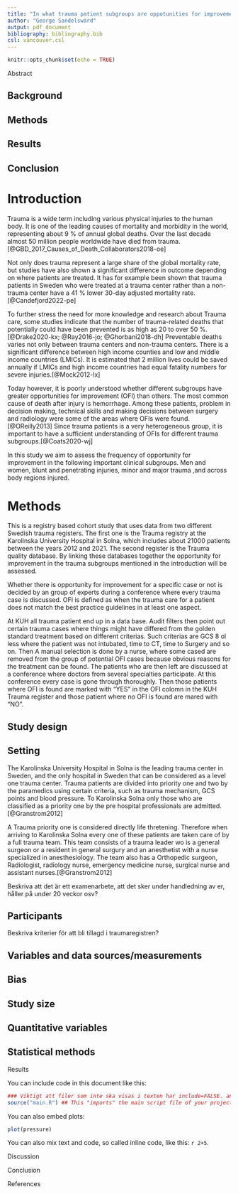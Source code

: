 ```yaml
---
title: "In what trauma patient subgroups are oppotunities for improvement most frequent?"
author: "George Sandelswärd"
output: pdf_document
bibliography: bibliography.bib
csl: vancouver.csl
---
```

<!--Notera i texten ovan att du kan ändra exv html_document till pdf_document. När du sedan trycker på knit så skapas ett pdf document istället. Fyll även i Title. Rmarkdown kommer formatera detta till ett snyggt dokument när du trycker knit -->
```r
knitr::opts_chunk$set(echo = TRUE)
```

<!-- This is an R Markdown document. Markdown is a simple formatting
syntax for authoring HTML, PDF, and MS Word documents. For more
details on using R Markdown see http://rmarkdown.rstudio.com -->

<!-- This is a comment and will not be present in the compiled
document. Try "knitting" this document by clicking the knit button up
to the left, or by running `rmarkdown::render("manuscript.Rmd")` in
the console and you should only see headings -->

<!-- Structure and most comments are from the Strengthening the
reporting of observational studies in epidemiology (STROBE) statement,
see https://www.strobe-statement.org/. For more explanations see the
paper Strengthening the Reporting of Observational Studies in
Epidemiology (STROBE):explanation and elaboration.  -->

<!-- Indicate the study’s design with a commonly used term in the
title, for example: "Associations between resuscitation interventions
and opportunities for improvement in adult trauma patients: A cohort
study" -->

Abstract


<!-- Provide in the abstract an informative and balanced summary of
what was done and what was found. Not more than 300 words. -->

Background
----------

Methods
-------

Results
-------

Conclusion
----------
<!-- Mycket bra! Du är igång! Generellt så kan det vara önskvärt med ytterligare källor/stycke. 
Fokus på en röd tråd, något i stil med detta: Varför är trauma ett problem -> Preventable deaths och Preventable errors/OFI ->Trauma systems inkluderat multidisciplinära konferanser för att förbättra vård  -> Vad vet vi och vad vet vi inte om subgrupperna? -> Vad är vårt aim.
--> 
Introduction
=====
<!-- Notera att jag la till ==== under Introduction, detta kommer tillse att Introduction blir formaterat som en rubrik när du sedan "knitar", alltså gör om ditt dokument till PDF/DOC osv. Googla/youtuba Rmarkdown för ytterligare knep/knåp. -->

Trauma is a wide term including various physical injuries to the human body. 
It is one of the leading causes of mortality and morbidity in the world, 
representing about 9 % of annual global deaths. Over the last decade almost 
50 million people worldwide have died from trauma.[@GBD_2017_Causes_of_Death_Collaborators2018-oe]

Not only does trauma represent a large share of the global mortality rate, but studies 
have also shown a significant difference in outcome depending on where patients are
treated. It has for example been shown that trauma patients in Sweden who were 
treated at a trauma center rather than a non-trauma center have a 41 % lower 
30-day adjusted mortality rate<!--Compared to? SVAR: Compared to those treated at a non trauma center -->. [@Candefjord2022-pe] 

To further stress the need for more knowledge and research about Trauma care,
some studies indicate that the number of trauma-related deaths that
potentially could have been prevented is as high as 20 to over 50 %. [@Drake2020-kx; @Ray2016-jo; @Ghorbani2018-dh] Preventable deaths varies not only between trauma centers and non-trauma centers. There is a significant difference between high income counties and low and middle income countries (LMICs). It is estimated that 2 million lives could be saved annually if LMICs and high income countries had equal fatality numbers for severe injuries.[@Mock2012-lx]  <!-- Jag skulle lägga till ytterligare meningar här  -->

<!--mitt förslag är istället att fokusera på kvalitetsarbeten mer riktade mot systemen i stort exv MoM-konferanser -->

Today however, it is poorly understood whether different subgroups have greater 
opportunities for improvement (OFI) than others. The most common cause of death after injury is hemorrhage. Among these patients, problem in decision making, technical skills and making decisions between surgery and radiology were some of the areas where OFIs were found.[@OReilly2013] <!-- ge vanliga exempel, se exv: 

-->
Since trauma patients is a very heterogeneous group, it is important to have a 
sufficient understanding of OFIs for different trauma 
subgroups.[@Coats2020-wj] <!--Sant, behöver dock källa. Jag skulle också lägga detta mot slutet i introduktionen för att tydligt kunna knyta ann till ditt aim. -->

In this study we aim to assess the frequency of opportunity for improvement in the following
important clinical subgroups. Men and women, blunt and penetrating injuries, minor and major 
trauma ,and across body regions injured. 

<!--Se tidigare arbeten -->


<!-- Explain the scientific background and rationale for the
investigation being reported. End by stating the aim or specific
objectives, including any prespecified hypotheses. The introduction
should not be longer than 1-1.5 pages, typically 4-5 paragraphs, each
6-8 lines long. Support every statement with a citation You can cite document here like this [@exampleKey9999]. Open the file
bibliography.bib to learn more. -->



Methods
=====

This is a registry based cohort study that uses data from two different Swedish
trauma registers. The first one is the Trauma registry at the Karolinska 
University Hospital in Solna, which includes about 21000 patients between the 
years 2012 and 2021. The second register is the Trauma quality database. By 
linking these databases together the opportunity for improvement in the trauma 
subgroups mentioned in the introduction will be assessed.

Whether there is opportunity for improvement for a specific case or not is decided by an group of experts during a conference where every trauma case is discussed. OFI is defined as when the trauma care for a patient does not match the best practice guidelines in at least one aspect.

At KUH all trauma patient end up in a data base. Audit filters then point out certain trauma cases where things might have differed from the golden standard treatment based on different criterias. Such criterias are GCS 8 ol less where the patient was not intubated, time to CT, time to Surgery and so on. Then A manual selection is done by a nurse, where some cased are removed from the group of potential OFI cases because obvious reasons for the treatment can be found. The patients who are then left are discussed at a conference where doctors from several specialties participate. At this conference every case is gone through thoroughly. Then those patients where OFI is found are marked with "YES" in the OFI colomn in the KUH Trauma register and those patient where no OFI is found are mared with "NO".
<!--Stora delar av det du skriver ovan hör hemma i metoddelen. Se Elias och Husseins arbeten -->

Study design
------------

<!-- Present key elements of study design -->

Setting
-------

The Karolinska University Hospital in Solna is the leading trauma center in Sweden, and the only hospital in Sweden that can be considered as a level one trauma center. Trauma patients are divided into priority one and two by the paramedics using certain criteria, such as trauma mechanism, GCS points and blood pressure. To Karolinska Solna only those who are classified as a priority one by the pre hospital professionals are admitted. [@Granstrom2012]

A Trauma priority one is considered directly life thretening. Therefore when arriving to Karolinska Solna every one of these patients are taken care of by a full trauma team. This team consists of a trauma leader wo is a general surgeon or a resident in general surgury and an anesthetist with a nurse specialized in anesthesiology. The team also has a Orthopedic surgeon, Radiologist, radiology nurse, emergency medicine nurse, surgical nurse and assistant nurses.[@Granstrom2012]


Beskriva att det är ett examenarbete, att det sker under handledning av er, håller på under 20 veckor osv? <!--Nej det behöver du inte göra-->


<!-- Describe the setting, locations, and relevant dates, including
periods of recruitment, exposure, follow-up, and data collection -->

Participants
------------


Beskriva kriterier för att bli tillagd i traumaregistren?
<!-- Cohort study: Give the eligibility criteria, and the sources and
methods of selection of participants. Describe methods of
follow-up. For matched studies, give matching criteria and number of
exposed and unexposed -->

<!-- Case-control study: Give the eligibility criteria, and the
sources and + methods of case ascertainment and control
selection. Give the rationale for the choice of cases and
controls. For matched studies, give matching criteria and the number
of controls per case -->

<!-- Cross-sectional study: Give the eligibility criteria, and the
sources and methods of selection of participants -->

Variables and data sources/measurements
---------------------------------------

<!-- Clearly define all outcomes, exposures, predictors, potential
confounders, and effect modifiers. Give diagnostic criteria, if
applicable. For each variable of interest, give sources of data and
details of methods of assessment (measurement). Describe comparability
of assessment methods if there is more than one group -->

Bias 
----

<!-- Describe any efforts to address potential sources of bias -->

Study size 
----------

<!-- Explain how the study size was arrived at -->

Quantitative variables
----------------------

<!-- Explain how quantitative variables were handled in the
analyses. If applicable, describe which groupings were chosen and why
-->

Statistical methods
-------------------

<!-- 

(a) Describe all statistical methods, including those used to control
for confounding

(b) Describe any methods used to examine subgroups and interactions

(c) Explain how missing data were addressed 

(d) 

Cohort study: If applicable, explain how loss to follow-up was addressed 

Case-control study:If applicable, explain how matching of cases and
controls was addressed

Cross-sectional study: If applicable, describe analytical methods
taking account of sampling strategy

(e) Describe any sensitivity analyses
-->

Results


<!-- 

Participants
------------

(a) Report numbers of individuals at each stage of study—eg numbers
potentially eligible, examined for eligibility, confirmed eligible,
included in the study, completing follow-up, and analysed

(b) Give reasons for non-participation at each stage

(c) Consider use of a flow diagram

Descriptive data
----------------

(a) Give characteristics of study participants (eg demographic,
clinical, social) and information on exposures and potential
confounders

(b) Indicate number of participants with missing data for each
variable of interest

(c) Cohort study — Summarise follow-up time (eg, average and total
amount)

Outcome data
------------

Cohort study — Report numbers of outcome events or summary measures
over time

Case-control study — Report numbers in each exposure category, or
summary measures of exposure

Cross-sectional study — Report numbers of outcome events or summary
measures

Main results
------------

(a) Give unadjusted estimates and, if applicable, confounder-adjusted
estimates and their precision (eg, 95% confidence interval). Make
clear which confounders were adjusted for and why they were included

(b) Report category boundaries when continuous variables were
categorized

(c) If relevant, consider translating estimates of relative risk into
absolute risk for a meaningful time period

Other analyses 
--------------

Report other analyses done—eg analyses of subgroups and interactions,
and sensitivity analyses 
-->

You can include code in this document like this:

```r
### Viktigt att filer som inte ska visas i texten har include=FALSE. annars skrivs de ut. 
source("main.R") ## This "imports" the main script file of your project and run any code in it
```

You can also embed plots:

```r
plot(pressure)
```

You can also mix text and code, so called inline code, like this: `r 2+5`.

Discussion


<!--

Key results
-----------
Summarise key results with reference to study objectives

Limitations
-----------

Discuss limitations of the study, taking into account sources of
potential bias or imprecision.  Discuss both direction and magnitude
of any potential bias

Interpretation
--------------

Give a cautious overall interpretation of results considering
objectives, limitations, multiplicity of analyses, results from
similar studies, and other relevant evidence

Generalisability
----------------

Discuss the generalisability (external validity) of the study results

-->

Conclusion


<!-- Give a short conclusion, corresponding to the aim -->

References


<!-- Do not edit by hand, references will be inserted and formatted automatically once you knit this document -->
